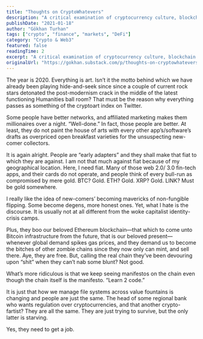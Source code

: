 ```yaml
---
title: "Thoughts on CryptoWhatevers"
description: "A critical examination of cryptocurrency culture, blockchain communities, and the blurring lines between art and technology in the crypto ecosystem. Exploring networking, marketing dynamics, and survival strategies in decentralized finance."
publishDate: "2021-01-18"
author: "Gökhan Turhan"
tags: ["crypto", "finance", "markets", "DeFi"]
category: "Crypto & Web3"
featured: false
readingTime: 2
excerpt: "A critical examination of cryptocurrency culture, blockchain communities, and the dynamics of networking and marketing in the crypto ecosystem. Exploring how traditional finance and crypto 'fartists' are fundamentally similar in their survival strategies."
originalUrl: "https://gokhan.substack.com/p/thoughts-on-cryptowhatevers"
---
```


The year is 2020. Everything is art. Isn’t it the motto behind which we have already been playing hide-and-seek since since a couple of current rock stars detonated the post-modernism crack in the middle of the latest functioning Humanities ball room? That must be the reason why everything passes as something of the cryptoart index on Twitter.

Some people have better networks, and affiliated marketing makes them millionaires over a night. “Well-done.” In fact, those people are better. At least, they do not paint the house of arts with every other app’s/software’s drafts as overpriced open breakfast varieties for the unsuspecting new-comer collectors.

It is again alright. People are “early adapters” and they shall make that fiat to which they are against. I am not that much against fiat because of my geographical location. Here, I need fiat. Many of those web 2.0/ 3.0 fin-tech apps, and their cards do not operate, and people think of every bull-run as compromised by mere gold. BTC? Gold. ETH? Gold. XRP? Gold. LINK? Must be gold somewhere.

I really like the idea of new-comers’ becoming mavericks of non-fungible flipping. Some become degens, more honest ones. Yet, what I hate is the discourse. It is usually not at all different from the woke capitalist identity-crisis camps.

Plus, they boo our beloved Ethereum blockchain—that which to come unto Bitcoin infrastructure from the future, that is our beloved present—whenever global demand spikes gas prices, and they demand us to become the bitches of other zombie chains since they now only can mint, and sell there. Aye, they are free. But, calling the real chain they’ve been devouring upon “shit” when they can’t nab some blunt? Not good.

What’s more ridiculous is that we keep seeing manifestos on the chain even though the chain itself is the manifesto. “Learn 2 code.”

It is just that how we manage file systems across value fountains is changing and people are just the same. The head of some regional bank who wants regulation over cryptocurrencies, and that another crypto-fartist? They are all the same. They are just trying to survive, but the only latter is starving.

Yes, they need to get a job.